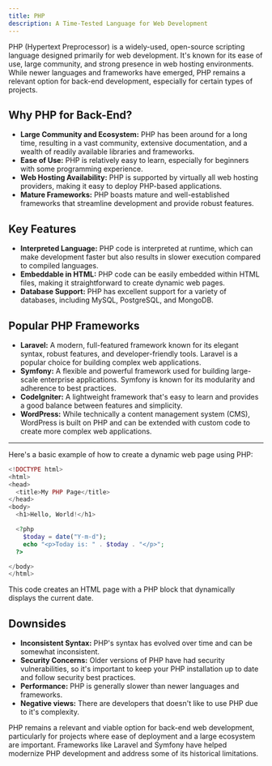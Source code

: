 ```yaml
---
title: PHP
description: A Time-Tested Language for Web Development
---
```


PHP (Hypertext Preprocessor) is a widely-used, open-source scripting language designed primarily for web development.
It's known for its ease of use, large community, and strong presence in web hosting environments.
While newer languages and frameworks have emerged, PHP remains a relevant option for back-end development, especially for certain types of projects.

## Why PHP for Back-End?

- **Large Community and Ecosystem:** PHP has been around for a long time, resulting in a vast community, extensive documentation, and a wealth of readily available libraries and frameworks.
- **Ease of Use:** PHP is relatively easy to learn, especially for beginners with some programming experience.
- **Web Hosting Availability:** PHP is supported by virtually all web hosting providers, making it easy to deploy PHP-based applications.
- **Mature Frameworks:** PHP boasts mature and well-established frameworks that streamline development and provide robust features.

## Key Features

- **Interpreted Language:** PHP code is interpreted at runtime, which can make development faster but also results in slower execution compared to compiled languages.
- **Embeddable in HTML:** PHP code can be easily embedded within HTML files, making it straightforward to create dynamic web pages.
- **Database Support:** PHP has excellent support for a variety of databases, including MySQL, PostgreSQL, and MongoDB.

## Popular PHP Frameworks

- **Laravel:** A modern, full-featured framework known for its elegant syntax, robust features, and developer-friendly tools.
  Laravel is a popular choice for building complex web applications.
- **Symfony:** A flexible and powerful framework used for building large-scale enterprise applications.
  Symfony is known for its modularity and adherence to best practices.
- **CodeIgniter:** A lightweight framework that's easy to learn and provides a good balance between features and simplicity.
- **WordPress:** While technically a content management system (CMS), WordPress is built on PHP and can be extended with custom code to create more complex web applications.

---

Here's a basic example of how to create a dynamic web page using PHP:

```php title="Example: Simple PHP Page"
<!DOCTYPE html>
<html>
<head>
  <title>My PHP Page</title>
</head>
<body>
  <h1>Hello, World!</h1>

  <?php
    $today = date("Y-m-d");
    echo "<p>Today is: " . $today . "</p>";
  ?>

</body>
</html>
```

This code creates an HTML page with a PHP block that dynamically displays the current date.

## Downsides

- **Inconsistent Syntax:** PHP's syntax has evolved over time and can be somewhat inconsistent.
- **Security Concerns:** Older versions of PHP have had security vulnerabilities, so it's important to keep your PHP installation up to date and follow security best practices.
- **Performance:** PHP is generally slower than newer languages and frameworks.
- **Negative views:** There are developers that doesn't like to use PHP due to it's complexity.

PHP remains a relevant and viable option for back-end web development, particularly for projects where ease of deployment and a large ecosystem are important.
Frameworks like Laravel and Symfony have helped modernize PHP development and address some of its historical limitations.
